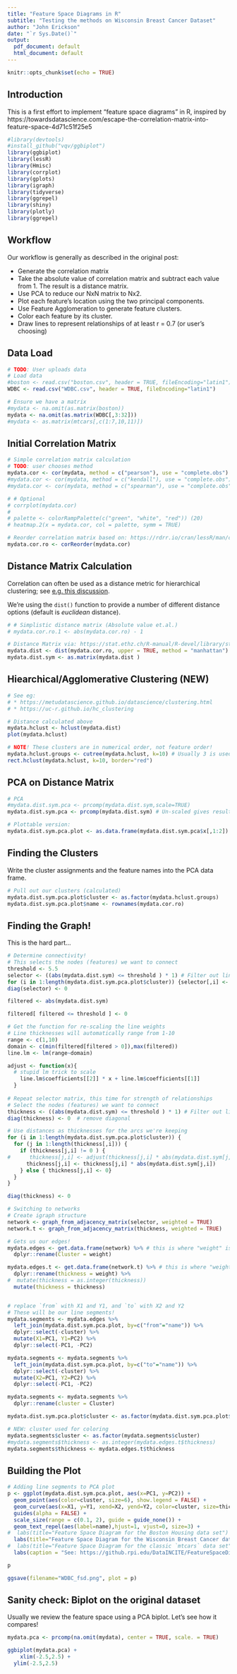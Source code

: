 ```yaml
---
title: "Feature Space Diagrams in R"
subtitle: "Testing the methods on Wisconsin Breast Cancer Dataset"
author: "John Erickson"
date: "`r Sys.Date()`"
output:
  pdf_document: default
  html_document: default
---
```


```r
knitr::opts_chunk$set(echo = TRUE)
```

## Introduction

This is a first effort to implement "feature space diagrams" in R, inspired by https://towardsdatascience.com/escape-the-correlation-matrix-into-feature-space-4d71c51f25e5

```r

#library(devtools)
#install_github("vqv/ggbiplot")
library(ggbiplot)
library(lessR)
library(Hmisc)
library(corrplot)
library(gplots)
library(igraph)
library(tidyverse)
library(ggrepel)
library(shiny)
library(plotly)
library(ggrepel)

```

## Workflow

Our workflow is generally as described in the original post:

* Generate the correlation matrix
* Take the absolute value of correlation matrix and subtract each value from 1. The result is a distance matrix.
* Use PCA to reduce our NxN matrix to Nx2.
* Plot each feature’s location using the two principal components.
* Use Feature Agglomeration to generate feature clusters.
* Color each feature by its cluster.
* Draw lines to represent relationships of at least r = 0.7 (or user's choosing)

## Data Load
```r
# TODO: User uploads data
# Load data 
#boston <- read.csv("boston.csv", header = TRUE, fileEncoding="latin1")
WDBC <- read.csv("WDBC.csv", header = TRUE, fileEncoding="latin1")

# Ensure we have a matrix
#mydata <- na.omit(as.matrix(boston))
mydata <- na.omit(as.matrix(WDBC[,3:32]))
#mydata <- as.matrix(mtcars[,c(1:7,10,11)])

```

## Initial Correlation Matrix 

```r
# Simple correlation matrix calculation
# TODO: user chooses method
mydata.cor <- cor(mydata, method = c("pearson"), use = "complete.obs")
#mydata.cor <- cor(mydata, method = c("kendall"), use = "complete.obs")
#mydata.cor <- cor(mydata, method = c("spearman"), use = "complete.obs")

# # Optional
# corrplot(mydata.cor)
# 
# palette <- colorRampPalette(c("green", "white", "red")) (20)
# heatmap.2(x = mydata.cor, col = palette, symm = TRUE)

# Reorder correlation matrix based on: https://rdrr.io/cran/lessR/man/corReorder.html 
mydata.cor.ro <- corReorder(mydata.cor)
```

## Distance Matrix Calculation

Correlation can often be used as a distance metric for hierarchical clustering; see [e.g. this discussion](https://stats.stackexchange.com/questions/165194/using-correlation-as-distance-metric-for-hierarchical-clustering). 

We're using the `dist()` function to provide a number of different distance options (default is _euclidean_ distance). 


```r
# # Simplistic distance matrix (Absolute value et.al.)
# mydata.cor.ro.1 <- abs(mydata.cor.ro) - 1

# Distance Matrix via: https://stat.ethz.ch/R-manual/R-devel/library/stats/html/dist.html
mydata.dist <- dist(mydata.cor.ro, upper = TRUE, method = "manhattan") 
mydata.dist.sym <- as.matrix(mydata.dist )
```

## Hiearchical/Agglomerative Clustering (NEW)

```r
# See eg: 
# * https://metudatascience.github.io/datascience/clustering.html
# * https://uc-r.github.io/hc_clustering

# Distance calculated above
mydata.hclust <- hclust(mydata.dist)
plot(mydata.hclust)

# NOTE! These clusters are in numerical order, not feature order! 
mydata.hclust.groups <- cutree(mydata.hclust, k=10) # Usually 3 is used for mtcars demos
rect.hclust(mydata.hclust, k=10, border="red")
```

## PCA on Distance Matrix

```r
# PCA 
#mydata.dist.sym.pca <- prcomp(mydata.dist.sym,scale=TRUE)
mydata.dist.sym.pca <- prcomp(mydata.dist.sym) # Un-scaled gives results closer to source article

# Plottable version:
mydata.dist.sym.pca.plot <- as.data.frame(mydata.dist.sym.pca$x[,1:2])
```

## Finding the Clusters

Write the cluster assignments and the feature names into the PCA data frame. 

```r
# Pull out our clusters (calculated)
mydata.dist.sym.pca.plot$cluster <- as.factor(mydata.hclust.groups) 
mydata.dist.sym.pca.plot$name <- rownames(mydata.cor.ro)

```

## Finding the Graph!

This is the hard part...

```r
# Determine connectivity!
# This selects the nodes (features) we want to connect
threshold <- 5.5
selector <- ((abs(mydata.dist.sym) <= threshold ) * 1) # Filter out lines greater than threshold distance
for (i in 1:length(mydata.dist.sym.pca.plot$cluster)) {selector[,i] <- selector[,i] * as.numeric(mydata.dist.sym.pca.plot$cluster)}
diag(selector) <- 0 

filtered <- abs(mydata.dist.sym)

filtered[ filtered <= threshold ] <- 0

# Get the function for re-scaling the line weights
# Line thicknesses will automatically range from 1-10
range <- c(1,10)
domain <- c(min(filtered[filtered > 0]),max(filtered))
line.lm <- lm(range~domain)

adjust <- function(x){ 
  # stupid lm trick to scale
    line.lm$coefficients[[2]] * x + line.lm$coefficients[[1]]
  }
  
# Repeat selector matrix, this time for strength of relationships
# Select the nodes (features) we want to connect
thickness <- ((abs(mydata.dist.sym) <= threshold ) * 1) # Filter out lines greater than threshold distance
diag(thickness) <- 0  # remove diagonal

# Use distances as thicknesses for the arcs we're keeping
for (i in 1:length(mydata.dist.sym.pca.plot$cluster)) {
  for (j in 1:length(thickness[,i])) {
    if (thickness[j,i] != 0 ) {
#      thickness[j,i] <- adjust(thickness[j,i] * abs(mydata.dist.sym[j,i]))
      thickness[j,i] <- thickness[j,i] * abs(mydata.dist.sym[j,i])
    } else { thickness[j,i] <- 0}
  }
}

diag(thickness) <- 0 

# Switching to networks
# Create igraph structure
network <- graph_from_adjacency_matrix(selector, weighted = TRUE)
network.t <- graph_from_adjacency_matrix(thickness, weighted = TRUE)

# Gets us our edges!
mydata.edges <- get.data.frame(network) %>% # this is where "weight" is introduced
  dplyr::rename(Cluster = weight)

mydata.edges.t <- get.data.frame(network.t) %>% # this is where "weight" is introduced
  dplyr::rename(thickness = weight) %>%
#  mutate(thickness = as.integer(thickness))
  mutate(thickness = thickness)


# replace `from` with X1 and Y1, and `to` with X2 and Y2
# These will be our line segments!
mydata.segments <- mydata.edges %>% 
  left_join(mydata.dist.sym.pca.plot, by=c("from"="name")) %>%
  dplyr::select(-cluster) %>%
  mutate(X1=PC1, Y1=PC2) %>%
  dplyr::select(-PC1, -PC2)

mydata.segments <- mydata.segments %>%
  left_join(mydata.dist.sym.pca.plot, by=c("to"="name")) %>%
  dplyr::select(-cluster) %>%
  mutate(X2=PC1, Y2=PC2) %>%
  dplyr::select(-PC1, -PC2)

mydata.segments <- mydata.segments %>%
  dplyr::rename(cluster = Cluster)

mydata.dist.sym.pca.plot$cluster <- as.factor(mydata.dist.sym.pca.plot$cluster)

# NEW: cluster used for coloring 
mydata.segments$cluster <- as.factor(mydata.segments$cluster)
#mydata.segments$thickness <- as.integer(mydata.edges.t$thickness)
mydata.segments$thickness <- mydata.edges.t$thickness

```

## Building the Plot

```r
# Adding line segments to PCA plot
p <- ggplot(mydata.dist.sym.pca.plot, aes(x=PC1, y=PC2)) + 
  geom_point(aes(color=cluster, size=6), show.legend = FALSE) +
  geom_curve(aes(x=X1, y=Y1, xend=X2, yend=Y2, color=cluster, size=thickness, alpha=0.4), curvature=0.2, data=mydata.segments) +
  guides(alpha = FALSE) +
  scale_size(range = c(0.1, 2), guide = guide_none()) +
  geom_text_repel(aes(label=name),hjust=1, vjust=0, size=3) +
#  labs(title="Feature Space Diagram for the Boston Housing data set") +
  labs(title="Feature Space Diagram for the Wisconsin Breast Cancer data set") + 
#  labs(title="Feature Space Diagram for the classic `mtcars` data set") + 
  labs(caption = "See: https://github.rpi.edu/DataINCITE/FeatureSpaceDiagram/")

p 

ggsave(filename="WDBC_fsd.png", plot = p)
```

## Sanity check: Biplot on the original dataset 

Usually we review the feature space using a PCA biplot. Let's see how it compares!

```r
mydata.pca <- prcomp(na.omit(mydata), center = TRUE, scale. = TRUE)

ggbiplot(mydata.pca) +
    xlim(-2.5,2.5) + 
  ylim(-2.5,2.5)
  


```

